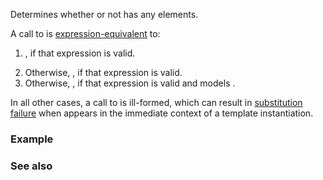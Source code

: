 {{cpp/ranges/title|empty}}
{{cpp/ranges/navbar}}

{{dcl begin}}
{{dcl header|ranges}}
{{dcl header|iterator}}
{{dcl|notes={{mark custpt}}|since=c++20|1=
inline namespace /*unspecified*/ {
    inline constexpr auto empty = /*unspecified*/;
}
}}
{{dcl h|Call signature}}
{{dcl|since=c++20|1=
template&lt; class T &gt;
    requires /* see below */
constexpr bool empty( T&amp;&amp; t );
}}
{{dcl end}}

Determines whether or not {{c|t}} has any elements.

A call to {{tt|ranges::empty}} is [[cpp/language/expressions#Expression-equivalence|expression-equivalent]] to:
# {{c|bool(t.empty())}}, if that expression is valid.
# Otherwise, {{c|1=(ranges::size(t) == 0)}}, if that expression is valid.
# Otherwise, {{c|1=bool(ranges::begin(t) == ranges::end(t))}}, if that expression is valid and {{c|decltype(ranges::begin(t))}} models {{lc|std::forward_iterator}}.

In all other cases, a call to {{tt|ranges::empty}} is ill-formed, which can result in [[cpp/language/sfinae|substitution failure]] when {{c|ranges::empty(t)}} appears in the immediate context of a template instantiation.

{{cpp/ranges/cpo}}

===Example===
{{example
|code=
#include &lt;iostream&gt;
#include &lt;ranges&gt;
#include &lt;vector&gt;

template&lt;std::ranges::input_range R&gt;
void print(char id, R&amp;&amp; r)
{
    if (std::ranges::empty(r))
    {
        std::cout &lt;&lt; '\t' &lt;&lt; id &lt;&lt; ") Empty\n";
        return;
    }

    std::cout &lt;&lt; '\t' &lt;&lt; id &lt;&lt; ") Elements:";
    for (const auto&amp; element : r)
        std::cout &lt;&lt; ' ' &lt;&lt; element;
    std::cout &lt;&lt; '\n';
}

int main()
{
    {
        auto v = std::vector&lt;int&gt;{1, 2, 3};
        std::cout &lt;&lt; "(1) ranges::empty uses std::vector::empty:\n";
        print('a', v);

        v.clear();
        print('b', v);
    }
    {
        std::cout &lt;&lt; "(2) ranges::empty uses ranges::size(initializer_list):\n";
        auto il = {7, 8, 9};
        print('a', il);

        print('b', std::initializer_list&lt;int&gt;{});
    }
    {
        std::cout &lt;&lt; "(2) ranges::empty on a raw array uses ranges::size:\n";
        int array[] = {4, 5, 6}; // array has a known bound
        print('a', array);
    }
    {
        struct Scanty : private std::vector&lt;int&gt;
        {
            using std::vector&lt;int&gt;::begin;
            using std::vector&lt;int&gt;::end;
            using std::vector&lt;int&gt;::push_back;
            // Note: both empty() and size() are hidden
        };

        std::cout &lt;&lt; "(3) calling ranges::empty on an object w/o empty() or size():\n";
        Scanty y;
        print('a', y);
        y.push_back(42);
        print('b', y);
    }
}
|output=
(1) ranges::empty uses std::vector::empty:
        a) Elements: 1 2 3
        b) Empty
(2) ranges::empty uses ranges::size(initializer_list):
        a) Elements: 7 8 9
        b) Empty
(2) ranges::empty on a raw array uses ranges::size:
        a) Elements: 4 5 6
(3) calling ranges::empty on an object w/o empty() or size():
        a) Empty
        b) Elements: 42
}}

===See also===
{{dsc begin}}
{{dsc inc|cpp/iterator/dsc empty}}
{{dsc end}}

{{langlinks|es|ja|zh}}